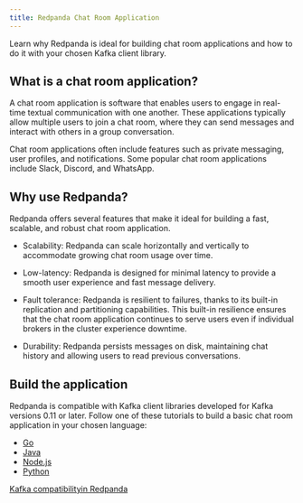 ```yaml
---
title: Redpanda Chat Room Application
---
```


<head>
    <meta name="title" content="Redpanda Chat Room Application | Redpanda Docs"/>
    <meta name="description" content="Learn why Redpanda is ideal for building chat room applications and how to do it with your chosen Kafka client library."/>
    <link rel="canonical" href="https://docs.redpanda.com/docs/develop/chat-room/" />
</head>


Learn why Redpanda is ideal for building chat room applications and how to do it with your chosen Kafka client library.

## What is a chat room application?

A chat room application is software that enables users to engage in real-time textual communication with one another. These applications typically allow multiple users to join a chat room, where they can send messages and interact with others in a group conversation.

Chat room applications often include features such as private messaging, user profiles, and notifications. Some popular chat room applications include Slack, Discord, and WhatsApp.

## Why use Redpanda?

Redpanda offers several features that make it ideal for building a fast, scalable, and robust chat room application.

- Scalability: Redpanda can scale horizontally and vertically to accommodate growing chat room usage over time.

- Low-latency: Redpanda is designed for minimal latency to provide a smooth user experience and fast message delivery.

- Fault tolerance: Redpanda is resilient to failures, thanks to its built-in replication and partitioning capabilities. This built-in resilience ensures that the chat room application continues to serve users even if individual brokers in the cluster experience downtime.

- Durability: Redpanda persists messages on disk, maintaining chat history and allowing users to read previous conversations.

## Build the application

Redpanda is compatible with Kafka client libraries developed for Kafka versions 0.11 or later. Follow one of these tutorials to build a basic chat room application in your chosen language:

- [Go](../guide-go)
- [Java](../guide-java)
- [Node.js](../guide-nodejs)
- [Python](../guide-python)

<SuggestedReading/>

[Kafka compatibilityin Redpanda](../kafka-clients)
